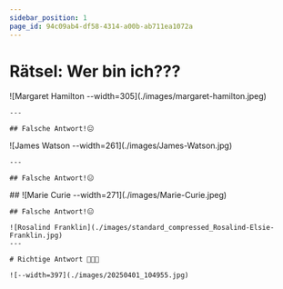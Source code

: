 ```yaml
---
sidebar_position: 1
page_id: 94c09ab4-df58-4314-a00b-ab711ea1072a
---
```



# Rätsel: Wer bin ich???

<AdventureOptions>
  <AdventureOption label="A" nextGuessIn={5}>
    ![Margaret Hamilton --width=305](./images/margaret-hamilton.jpeg)

    ---

    ## Falsche Antwort!😑
  </AdventureOption>

  <AdventureOption label="B" nextGuessIn={5}>
    ![James Watson --width=261](./images/James-Watson.jpg)

    ---

    ## Falsche Antwort!😑
  </AdventureOption>

  <AdventureOption label="C" nextGuessIn={5}>
    ## ![Marie Curie --width=271](./images/Marie-Curie.jpeg)

    ## Falsche Antwort!😑
  </AdventureOption>

  <AdventureOption label="D" nextGuessIn={5}>

    ![Rosalind Franklin](./images/standard_compressed_Rosalind-Elsie-Franklin.jpg)
    ---

    # Richtige Antwort 🥳🥳🥳

    ![--width=397](./images/20250401_104955.jpg)
  </AdventureOption>
</AdventureOptions>

